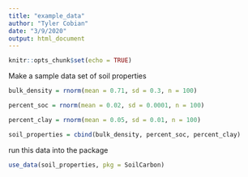 ```yaml
---
title: "example_data"
author: "Tyler Cobian"
date: "3/9/2020"
output: html_document
---
```


```r
knitr::opts_chunk$set(echo = TRUE)
```

Make a sample data set of soil properties
```r
bulk_density = rnorm(mean = 0.71, sd = 0.3, n = 100)

percent_soc = rnorm(mean = 0.02, sd = 0.0001, n = 100)

percent_clay = rnorm(mean = 0.05, sd = 0.01, n = 100)

soil_properties = cbind(bulk_density, percent_soc, percent_clay)
```

run this data into the package
```r
use_data(soil_properties, pkg = SoilCarbon)
```

















